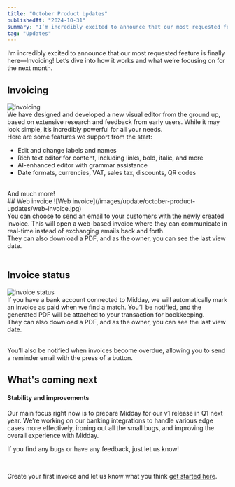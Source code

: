 ```yaml
---
title: "October Product Updates"
publishedAt: "2024-10-31"
summary: "I’m incredibly excited to announce that our most requested feature is finally here—Invoicing!  Let’s dive into how it works and what we’re focusing on for the next month."
tag: "Updates"
---
```


I’m incredibly excited to announce that our most requested feature is finally here—Invoicing!  Let’s dive into how it works and what we’re focusing on for the next month.
<br />

 
## Invoicing
![Invoicing](/images/update/october-product-updates/invoicing.jpg)
<br />
We have designed and developed a new visual editor from the ground up, based on extensive research and feedback from early users. While it may look simple, it’s incredibly powerful for all your needs. 
<br />
Here are some features we support from the start:

- Edit and change labels and names
- Rich text editor for content, including links, bold, italic, and more
- AI-enhanced editor with grammar assistance
- Date formats, currencies, VAT, sales tax, discounts, QR codes

<br />
And much more!

<br />
## Web invoice
![Web invoice](/images/update/october-product-updates/web-invoice.jpg)
<br />
You can choose to send an email to your customers with the newly created invoice. This will open a web-based invoice where they can communicate in real-time instead of exchanging emails back and forth. 
<br />
They can also download a PDF, and as the owner, you can see the last view date.

<br />
<br />

## Invoice status
![Invoice status](/images/update/october-product-updates/invoice-status.png)
<br />
If you have a bank account connected to Midday, we will automatically mark an invoice as paid when we find a match. You’ll be notified, and the generated PDF will be attached to your transaction for bookkeeping.<br />
They can also download a PDF, and as the owner, you can see the last view date.

<br />
You’ll also be notified when invoices become overdue, allowing you to send a reminder email with the press of a button.
<br />



## What's coming next
 
#### Stability and improvements 
Our main focus right now is to prepare Midday for our v1 release in Q1 next year. We’re working on our banking integrations to handle various edge cases more effectively, ironing out all the small bugs, and improving the overall experience with Midday.

If you find any bugs or have any feedback, just let us know!

<br />

Create your first invoice and let us know what you think [get started here](https://app.midday.ai).
